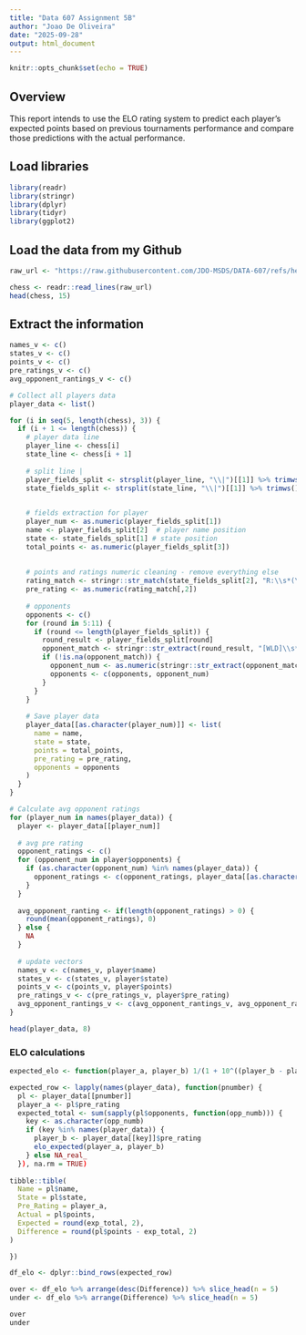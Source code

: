 ---
title: "Data 607 Assignment 5B"
author: "Joao De Oliveira"
date: "2025-09-28"
output: html_document
---

```{r setup, include=FALSE}
knitr::opts_chunk$set(echo = TRUE)
```

## Overview
This report intends to use the ELO rating system to predict each player's expected points based on previous tournaments performance and compare those predictions with the actual performance. 


## Load libraries
```{r}
library(readr)
library(stringr)
library(dplyr)
library(tidyr)
library(ggplot2)
```

## Load the data from my Github
```{r load-data}
raw_url <- "https://raw.githubusercontent.com/JDO-MSDS/DATA-607/refs/heads/main/Project%201/chess.txt"

chess <- readr::read_lines(raw_url)
head(chess, 15)
```

## Extract the information
```{r cont-store-data}
names_v <- c()
states_v <- c()
points_v <- c()
pre_ratings_v <- c()
avg_opponent_rantings_v <- c()

# Collect all players data
player_data <- list()

for (i in seq(5, length(chess), 3)) {
  if (i + 1 <= length(chess)) {
    # player data line
    player_line <- chess[i]
    state_line <- chess[i + 1]
  
    # split line |
    player_fields_split <- strsplit(player_line, "\\|")[[1]] %>% trimws()
    state_fields_split <- strsplit(state_line, "\\|")[[1]] %>% trimws()

  
    # fields extraction for player
    player_num <- as.numeric(player_fields_split[1])
    name <- player_fields_split[2]  # player name position
    state <- state_fields_split[1] # state position
    total_points <- as.numeric(player_fields_split[3])
 
  
    # points and ratings numeric cleaning - remove everything else
    rating_match <- stringr::str_match(state_fields_split[2], "R:\\s*(\\d+)")
    pre_rating <- as.numeric(rating_match[,2])
  
    # opponents
    opponents <- c()
    for (round in 5:11) {
      if (round <= length(player_fields_split)) {
        round_result <- player_fields_split[round]
        opponent_match <- stringr::str_extract(round_result, "[WLD]\\s*(\\d+)")
        if (!is.na(opponent_match)) {
          opponent_num <- as.numeric(stringr::str_extract(opponent_match, "\\d+"))
          opponents <- c(opponents, opponent_num)
        }
      }
    }
    
    # Save player data 
    player_data[[as.character(player_num)]] <- list(
      name = name,
      state = state,
      points = total_points,
      pre_rating = pre_rating,
      opponents = opponents
    )
  }
}

# Calculate avg opponent ratings
for (player_num in names(player_data)) {
  player <- player_data[[player_num]]
  
  # avg pre rating
  opponent_ratings <- c()
  for (opponent_num in player$opponents) {
    if (as.character(opponent_num) %in% names(player_data)) {
      opponent_ratings <- c(opponent_ratings, player_data[[as.character(opponent_num)]]$pre_rating)
    }
  }
  
  avg_opponent_ranting <- if(length(opponent_ratings) > 0) {
    round(mean(opponent_ratings), 0)
  } else {
    NA
  }
  
  # update vectors
  names_v <- c(names_v, player$name)
  states_v <- c(states_v, player$state)
  points_v <- c(points_v, player$points)
  pre_ratings_v <- c(pre_ratings_v, player$pre_rating)
  avg_opponent_rantings_v <- c(avg_opponent_rantings_v, avg_opponent_ranting)
}

head(player_data, 8)
```

### ELO calculations
```{r}
expected_elo <- function(player_a, player_b) 1/(1 + 10^((player_b - player_a) / 400))

expected_row <- lapply(names(player_data), function(pnumber) {
  pl <- player_data[[pnumber]]
  player_a <- pl$pre_rating
  expected_total <- sum(sapply(pl$opponents, function(opp_numb))) {
    key <- as.character(opp_numb)
    if (key %in% names(player_data)) {
      player_b <- player_data[[key]]$pre_rating
      elo_expected(player_a, player_b)
    } else NA_real_
  }), na.rm = TRUE)
  
tibble::tible(
  Name = pl$name,
  State = pl$state,
  Pre_Rating = player_a,
  Actual = pl$points,
  Expected = round(exp_total, 2),
  Difference = round(pl$points - exp_total, 2)
)

})

df_elo <- dplyr::bind_rows(expected_row)

over <- df_elo %>% arrange(desc(Difference)) %>% slice_head(n = 5)
under <- df_elo %>% arrange(Difference) %>% slice_head(n = 5)

over
under
```
